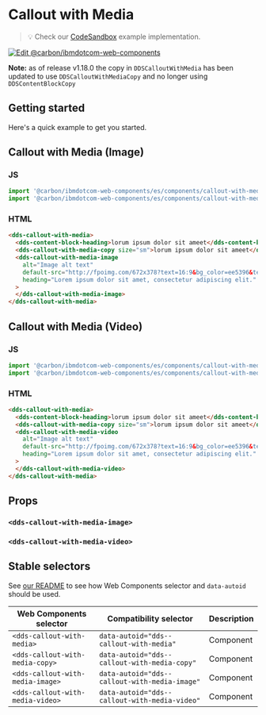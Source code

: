 
# Callout with Media

> 💡 Check our
> [CodeSandbox](https://githubbox.com/carbon-design-system/ibm-dotcom-library/tree/master/packages/web-components/examples/codesandbox/components/callout-with-media)
> example implementation.

[![Edit @carbon/ibmdotcom-web-components](https://codesandbox.io/static/img/play-codesandbox.svg)](https://githubbox.com/carbon-design-system/ibm-dotcom-library/tree/master/packages/web-components/examples/codesandbox/components/callout-with-media)

**Note:** as of release v1.18.0 the copy in `DDSCalloutWithMedia` has been updated to use `DDSCalloutWithMediaCopy` and no longer using `DDSContentBlockCopy`

## Getting started

Here's a quick example to get you started.

## Callout with Media (Image)

### JS

```javascript
import '@carbon/ibmdotcom-web-components/es/components/callout-with-media/index.js';
import '@carbon/ibmdotcom-web-components/es/components/callout-with-media/callout-with-media-image.js';
```

### HTML

```html
<dds-callout-with-media>
  <dds-content-block-heading>lorum ipsum dolor sit ameet</dds-content-block-heading>
  <dds-callout-with-media-copy size="sm">lorum ipsum dolor sit ameet</dds-callout-with-media-copy>
  <dds-callout-with-media-image
    alt="Image alt text"
    default-src="http://fpoimg.com/672x378?text=16:9&bg_color=ee5396&text_color=161616"
    heading="Lorem ipsum dolor sit amet, consectetur adipiscing elit."
  >
  </dds-callout-with-media-image>
</dds-callout-with-media>
```

## Callout with Media (Video)

### JS

```javascript
import '@carbon/ibmdotcom-web-components/es/components/callout-with-media/index.js';
import '@carbon/ibmdotcom-web-components/es/components/callout-with-media/callout-with-media-video.js';
```

### HTML

```html
<dds-callout-with-media>
  <dds-content-block-heading>lorum ipsum dolor sit ameet</dds-content-block-heading>
  <dds-callout-with-media-copy size="sm">lorum ipsum dolor sit ameet</dds-callout-with-media-copy>
  <dds-callout-with-media-video
    alt="Image alt text"
    default-src="http://fpoimg.com/672x378?text=16:9&bg_color=ee5396&text_color=161616"
    heading="Lorem ipsum dolor sit amet, consectetur adipiscing elit."
  >
  </dds-callout-with-media-video>
</dds-callout-with-media>
```

## Props

<Props of="dds-content-block-simple" />

### `<dds-callout-with-media-image>`

<Props of="dds-callout-with-media-image" />

### `<dds-callout-with-media-video>`

<Props of="dds-callout-with-media-video" />
<Description markdown={markdownContents} />

## Stable selectors

See [our README](https://github.com/carbon-design-system/carbon-for-ibm-dotcom/tree/master/packages/web-components#stable-selectors-for-analytics-and-integratione2e-testing-in-web-components) to see how Web Components selector and `data-autoid` should be used.

| Web Components selector          | Compatibility selector                        | Description |
| -------------------------------- | --------------------------------------------- | ----------- |
| `<dds-callout-with-media>`       | `data-autoid="dds--callout-with-media"`       | Component   |
| `<dds-callout-with-media-copy>`  | `data-autoid="dds--callout-with-media-copy"`  | Component   |
| `<dds-callout-with-media-image>` | `data-autoid="dds--callout-with-media-image"` | Component   |
| `<dds-callout-with-media-video>` | `data-autoid="dds--callout-with-media-video"` | Component   |

<Description markdown={contributing} />
